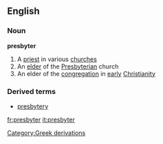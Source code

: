 ==English==
===Noun===
{{wikipedia}}
'''presbyter'''
#A [[priest]] in various [[church]]es
#An [[elder]] of the [[Presbyterian]] church
#An elder of the [[congregation]] in [[early]] [[Christianity]]
===Derived terms===
*[[presbytery]]
[[Category:Greek derivations]]

[[fr:presbyter]]
[[it:presbyter]]